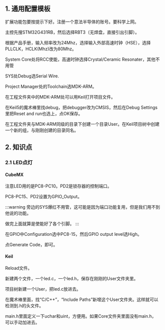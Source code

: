 
<WordCount>


## 1. 通用配置模板


扩展功能包要按提示下好。注册一个意法半导体的账号。要科学上网。

主控先搜STM32G431RB，然后选择RBT3（无焊盘，直接引出引脚）。

根据产品手册，输入频率改为24Mhz，选择输入外部高速时钟（HSE），选择PLLCLK，HCLK(Mhz)改为80Mhz。

System Core处将RCC使能，高速时钟选择Crystal/Ceramic Resonater，其他不用管

SYS处Debug选Serial Wire.

Project Manager处的Toolchain选MDK-ARM。

在工程文件夹中的MDK-ARM处可以用Keil打开项目文件。

在Keil5的魔术棒里找debug，把debugger改为CMSIS，然后在Debug Settings里把Reset and run也选上，点OK保存。

在工程文件夹与MDK-ARM同级的目录下创建一个目录User。在Keil项目树中创建一个新的组，与刚刚创建的目录同名。


## 2. 知识点


### 2.1 LED点灯

#### CubeMX

注意LED用的是PC8-PC10。PD2是锁存器的控制端口。

PC8-PC15、PD2设置为GPIO_Output。

:::warning
旁边的SYS爆红不用管，这可能是因为端口功能复用，但是我们用不到他说的功能。

做完上面就算是使能好了各个引脚。
:::

在GPIO中Configuration选中PC8-15，然后GPIO output level选High。

点Generate Code，即可。

#### Keil

Reload文件。

新建两个文件，一个led.c，一个led.h，保存在刚刚的User文件夹里。

项目树新建一个User，把led.c放进去。

在魔术棒里面，找“C/C++”，“Include Paths”新增这个User文件夹。这样就可以检测到.h的头文件。

main.h里面定义一下uchar和uint，方便用。如果Core文件夹里面没有main.h，可以手动加进去。



</WordCount>
